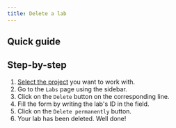 ```yaml
---
title: Delete a lab
---
```



## Quick guide
<VideoPlayer src="https://cdn.csquare.run/docs/webm/delete-a-lab.webm" />

## Step-by-step
1. [Select the project](../projects/select-a-project) you want to work with.
2. Go to the `Labs` page using the sidebar.
3. Click on the `Delete` button on the corresponding line.
4. Fill the form by writing the lab's ID in the field.
5. Click on the `Delete permanently` button.
6. Your lab has been deleted. Well done!